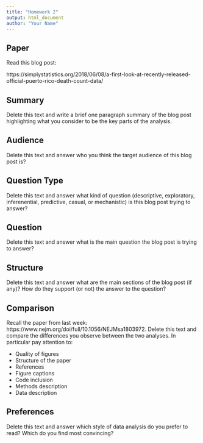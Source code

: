 ```yaml
---
title: "Homework 2"
output: html_document
author: "Your Name"
---
```


## Paper

Read this blog post:

https://simplystatistics.org/2018/06/08/a-first-look-at-recently-released-official-puerto-rico-death-count-data/


## Summary

Delete this text and write a brief one paragraph summary of the blog post highlighting what you consider to be the key parts of the analysis. 

## Audience

Delete this text and answer who you think the target audience of this blog post is? 

## Question Type

Delete this text and answer what kind of question (descriptive, exploratory, inferenential, predictive, casual, or mechanistic) is this blog post trying to answer? 

## Question

Delete this text and answer what is the main question the blog post is trying to answer? 

## Structure

Delete this text and answer what are the main sections of the blog post (if any)? How do they support (or not) the answer to the question? 

## Comparison

Recall the paper from last week: https://www.nejm.org/doi/full/10.1056/NEJMsa1803972. Delete this text and compare the differences you observe between the 
two analyses. In particular pay attention to:

- Quality of figures
- Structure of the paper
- References
- Figure captions
- Code inclusion
- Methods description
- Data description

## Preferences

Delete this text and answer which style of data analysis do you prefer to read? Which do you find most convincing? 



